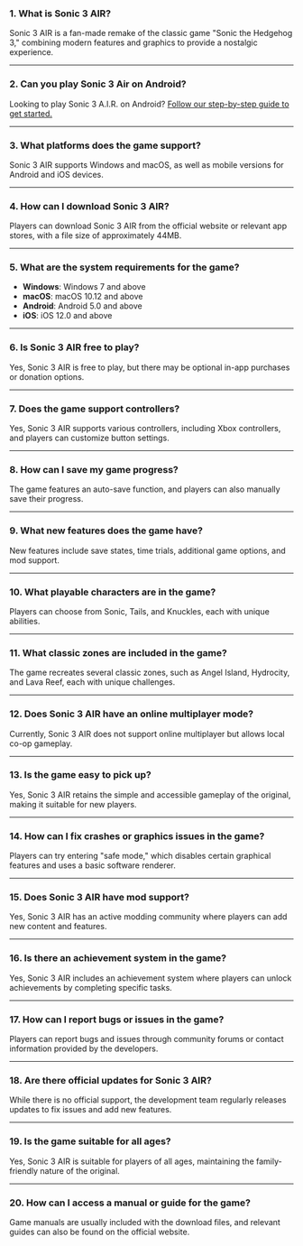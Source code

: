 
### 1. What is Sonic 3 AIR?
Sonic 3 AIR is a fan-made remake of the classic game "Sonic the Hedgehog 3," combining modern features and graphics to provide a nostalgic experience.

---

### 2. Can you play Sonic 3 Air on Android?
Looking to play Sonic 3 A.I.R. on Android? <a href="/sonic-3-air-android-guide">Follow our step-by-step guide to get started.</a>

---

### 3. What platforms does the game support?
Sonic 3 AIR supports Windows and macOS, as well as mobile versions for Android and iOS devices.

---

### 4. How can I download Sonic 3 AIR?
Players can download Sonic 3 AIR from the official website or relevant app stores, with a file size of approximately 44MB.

---

### 5. What are the system requirements for the game?
- **Windows**: Windows 7 and above
- **macOS**: macOS 10.12 and above
- **Android**: Android 5.0 and above
- **iOS**: iOS 12.0 and above

---

### 6. Is Sonic 3 AIR free to play?
Yes, Sonic 3 AIR is free to play, but there may be optional in-app purchases or donation options.

---

### 7. Does the game support controllers?
Yes, Sonic 3 AIR supports various controllers, including Xbox controllers, and players can customize button settings.

---

### 8. How can I save my game progress?
The game features an auto-save function, and players can also manually save their progress.

---

### 9. What new features does the game have?
New features include save states, time trials, additional game options, and mod support.

---

### 10. What playable characters are in the game?
Players can choose from Sonic, Tails, and Knuckles, each with unique abilities.

---

### 11. What classic zones are included in the game?
The game recreates several classic zones, such as Angel Island, Hydrocity, and Lava Reef, each with unique challenges.

---

### 12. Does Sonic 3 AIR have an online multiplayer mode?
Currently, Sonic 3 AIR does not support online multiplayer but allows local co-op gameplay.

---

### 13. Is the game easy to pick up?
Yes, Sonic 3 AIR retains the simple and accessible gameplay of the original, making it suitable for new players.

---

### 14. How can I fix crashes or graphics issues in the game?
Players can try entering "safe mode," which disables certain graphical features and uses a basic software renderer.

---

### 15. Does Sonic 3 AIR have mod support?
Yes, Sonic 3 AIR has an active modding community where players can add new content and features.

---

### 16. Is there an achievement system in the game?
Yes, Sonic 3 AIR includes an achievement system where players can unlock achievements by completing specific tasks.

---

### 17. How can I report bugs or issues in the game?
Players can report bugs and issues through community forums or contact information provided by the developers.

---

### 18. Are there official updates for Sonic 3 AIR?
While there is no official support, the development team regularly releases updates to fix issues and add new features.

---

### 19. Is the game suitable for all ages?
Yes, Sonic 3 AIR is suitable for players of all ages, maintaining the family-friendly nature of the original.

---

### 20. How can I access a manual or guide for the game?
Game manuals are usually included with the download files, and relevant guides can also be found on the official website.